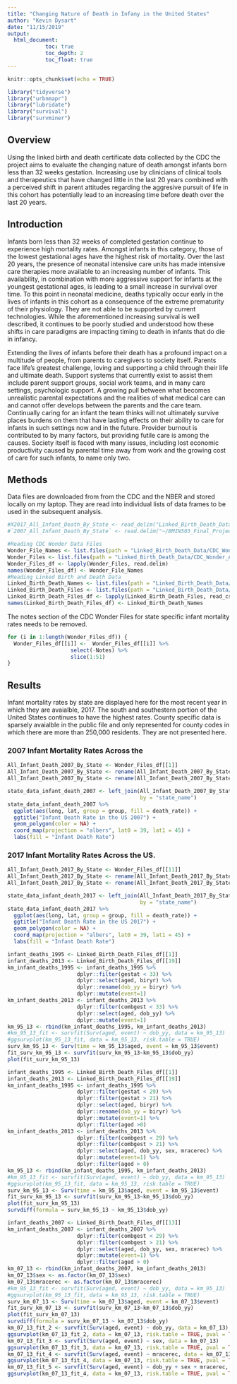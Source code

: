 ```yaml
---
title: "Changing Nature of Death in Infany in the United States"
author: "Kevin Dysart"
date: "11/15/2019"
output: 
  html_document:
            toc: true
            toc_depth: 2
            toc_float: true
---
```


```r
knitr::opts_chunk$set(echo = TRUE)
```

```r
library("tidyverse")
library("urbnmapr")
library("lubridate")
library("survival")
library("survminer")
```

## Overview

Using the linked birth and death certificate data collected by the CDC the project aims to evaluate the changing nature of death amongst infants born less than 32 weeks gestation. Increasing use by clinicians of clinical tools and therapeutics that have changed little in the last 20 years combined with a perceived shift in parent attitudes regarding the aggresive pursuit of life in this cohort has potentially lead to an increasing time before death over the last 20 years. 

## Introduction

Infants born less than 32 weeks of completed gestation continue to experience high mortality rates. Amongst infants in this category, those of the lowest gestational ages have the highest risk of mortality. Over the last 20 years, the presence of neonatal intensive care units has made intensive care therapies more available to an increasing number of infants. This availability, in combination with more aggressive support for infants at the youngest gestational ages, is leading to a small increase in survival over time. To this point in neonatal medicine, deaths typically occur early in the lives of infants in this cohort as a consequence of the extreme prematurity of their physiology. They are not able to be supported by current technologies. While the aforementioned increasing survival is well described, it continues to be poorly studied and understood how these shifts in care paradigms are impacting timing to death in infants that do die in infancy.

Extending the lives of infants before their death has a profound impact on a multitude of people, from parents to caregivers to society itself. Parents face life's greatest challenge, loving and supporting a child through their life and ultimate death. Support systems that currently exist to assist them include parent support groups, social work teams, and in many care settings, psychologic support. A growing pull between what becomes unrealistic parental expectations and the realities of what medical care can and cannot offer develops between the parents and the care team. Continually caring for an infant the team thinks will not ultimately survive places burdens on them that have lasting effects on their ability to care for infants in such settings now and in the future. Provider burnout is contributed to by many factors, but providing futile care is among the causes. Society itself is faced with many issues, including lost economic productivity caused by parental time away from work and the growing cost of care for such infants, to name only two.

## Methods
Data files are downloaded from from the CDC and the NBER and stored locally on my laptop. They are read into individual lists of data frames to be used in the subsequent analysis.
```r
#X2017_All_Infant_Death_By_State <- read_delim("Linked_Birth_Death_Data/CDC_Wonder_All_Death_By_Year/2017_All_Infant_Death_By_State.txt", "\t", escape_double = FALSE, trim_ws = TRUE)
#`2007_All_Infant_Death_By_State` <- read.delim("~/BMIN503_Final_Project/Linked_Birth_Death_Data/CDC_Wonder_All_Death_By_Year/2007_All_Infant_Death_By_State.txt")

#Reading CDC Wonder Data Files
Wonder_File_Names <- list.files(path = "Linked_Birth_Death_Data/CDC_Wonder_All_Death_By_Year/", pattern = "*.txt")
Wonder_Files <- list.files(path = "Linked_Birth_Death_Data/CDC_Wonder_All_Death_By_Year/", pattern = "*.txt", full.names = T)
Wonder_Files_df <- lapply(Wonder_Files, read.delim)
names(Wonder_Files_df) <- Wonder_File_Names
#Reading Linked Birth and Death Data
Linked_Birth_Death_Names <- list.files(path = "Linked_Birth_Death_Data/Linked_Year_CSV_Zip/", pattern = "*.csv.zip")
Linked_Birth_Death_Files <- list.files(path = "Linked_Birth_Death_Data/Linked_Year_CSV_Zip/", pattern = "*.csv.zip", full.names = T)
Linked_Birth_Death_Files_df <- lapply(Linked_Birth_Death_Files, read_csv)
names(Linked_Birth_Death_Files_df) <- Linked_Birth_Death_Names
```
The notes section of the CDC Wonder Files for state specific infant mortality rates needs to be removed. 
```r
for (i in 1:length(Wonder_Files_df)) {
  Wonder_Files_df[[i]] <-  Wonder_Files_df[[i]] %>%
                    select(-Notes) %>%
                    slice(1:51)
}
```

## Results
Infant mortality rates by state are displayed here for the most recent year in which they are avaialble, 2017. The south and southestern portion of the United States continues to have the highest rates. County specific data is sparsely avaialble in the public file and only represented for county codes in which there are more than 250,000 residents. They are not presented here. 

### 2007 Infant Mortality Rates Across the 
```r
All_Infant_Death_2007_By_State <- Wonder_Files_df[[1]]
All_Infant_Death_2007_By_State <- rename(All_Infant_Death_2007_By_State, state_name = State)
All_Infant_Death_2007_By_State <- rename(All_Infant_Death_2007_By_State, death_rate = "Death.Rate")

state_data_infant_death_2007 <- left_join(All_Infant_Death_2007_By_State, states, 
                                          by = "state_name")
state_data_infant_death_2007 %>%
  ggplot(aes(long, lat, group = group, fill = death_rate)) +
  ggtitle("Infant Death Rate in the US 2007") +
  geom_polygon(color = NA) +
  coord_map(projection = "albers", lat0 = 39, lat1 = 45) +
  labs(fill = "Infant Death Rate")
```



### 2017 Infant Mortality Rates Across the US.
```r
All_Infant_Death_2017_By_State <- Wonder_Files_df[[11]]
All_Infant_Death_2017_By_State <- rename(All_Infant_Death_2017_By_State, state_name = State)
All_Infant_Death_2017_By_State <- rename(All_Infant_Death_2017_By_State, death_rate = "Death.Rate")

state_data_infant_death_2017 <- left_join(All_Infant_Death_2017_By_State, states, 
                                          by = "state_name")
state_data_infant_death_2017 %>%
  ggplot(aes(long, lat, group = group, fill = death_rate)) +
  ggtitle("Infant Death Rate in the US 2017") +
  geom_polygon(color = NA) +
  coord_map(projection = "albers", lat0 = 39, lat1 = 45) +
  labs(fill = "Infant Death Rate")
```

```r
infant_deaths_1995 <- Linked_Birth_Death_Files_df[[1]]
infant_deaths_2013 <- Linked_Birth_Death_Files_df[[19]]
km_infant_deaths_1995 <- infant_deaths_1995 %>%
                      dplyr::filter(gestat < 33) %>%
                      dplyr::select(aged, biryr) %>%
                      dplyr::rename(dob_yy = biryr) %>%
                      dplyr::mutate(event=1)
km_infant_deaths_2013 <- infant_deaths_2013 %>%
                      dplyr::filter(combgest < 33) %>%
                      dplyr::select(aged, dob_yy) %>%
                      dplyr::mutate(event=1)
km_95_13 <- rbind(km_infant_deaths_1995, km_infant_deaths_2013)
#km_95_13_fit <- survfit(Surv(aged, event) ~ dob_yy, data = km_95_13)
#ggsurvplot(km_95_13_fit, data = km_95_13, risk.table = TRUE)
surv_km_95_13 <- Surv(time = km_95_13$aged, event = km_95_13$event)
fit_surv_km_95_13 <- survfit(surv_km_95_13~km_95_13$dob_yy)
plot(fit_surv_km_95_13)

```

```r
infant_deaths_1995 <- Linked_Birth_Death_Files_df[[1]]
infant_deaths_2013 <- Linked_Birth_Death_Files_df[[19]]
km_infant_deaths_1995 <- infant_deaths_1995 %>%
                      dplyr::filter(gestat < 29) %>%
                      dplyr::filter(gestat > 21) %>%
                      dplyr::select(aged, biryr) %>%
                      dplyr::rename(dob_yy = biryr) %>%
                      dplyr::mutate(event=1) %>%
                      dplyr::filter(aged >0)
km_infant_deaths_2013 <- infant_deaths_2013 %>%
                      dplyr::filter(combgest < 29) %>%
                      dplyr::filter(combgest > 21) %>%
                      dplyr::select(aged, dob_yy, sex, mracerec) %>%
                      dplyr::mutate(event=1) %>%
                      dplyr::filter(aged > 0)
km_95_13 <- rbind(km_infant_deaths_1995, km_infant_deaths_2013)
#km_95_13_fit <- survfit(Surv(aged, event) ~ dob_yy, data = km_95_13)
#ggsurvplot(km_95_13_fit, data = km_95_13, risk.table = TRUE)
surv_km_95_13 <- Surv(time = km_95_13$aged, event = km_95_13$event)
fit_surv_km_95_13 <- survfit(surv_km_95_13~km_95_13$dob_yy)
plot(fit_surv_km_95_13)
survdiff(formula = surv_km_95_13 ~ km_95_13$dob_yy)
```

```r
infant_deaths_2007 <- Linked_Birth_Death_Files_df[[13]]
km_infant_deaths_2007 <- infant_deaths_2007 %>%
                      dplyr::filter(combgest < 29) %>%
                      dplyr::filter(combgest > 21) %>%
                      dplyr::select(aged, dob_yy, sex, mracerec) %>%
                      dplyr::mutate(event=1) %>%
                      dplyr::filter(aged > 0)
km_07_13 <- rbind(km_infant_deaths_2007, km_infant_deaths_2013)
km_07_13$sex <- as.factor(km_07_13$sex)
km_07_13$mracerec <- as.factor(km_07_13$mracerec)
#km_95_13_fit <- survfit(Surv(aged, event) ~ dob_yy, data = km_95_13)
#ggsurvplot(km_95_13_fit, data = km_95_13, risk.table = TRUE)
surv_km_07_13 <- Surv(time = km_07_13$aged, event = km_07_13$event)
fit_surv_km_07_13 <- survfit(surv_km_07_13~km_07_13$dob_yy)
plot(fit_surv_km_07_13)
survdiff(formula = surv_km_07_13 ~ km_07_13$dob_yy)
km_07_13_fit_2 <- survfit(Surv(aged, event) ~ dob_yy, data = km_07_13)
ggsurvplot(km_07_13_fit_2, data = km_07_13, risk.table = TRUE, pval = TRUE)
km_07_13_fit_3 <- survfit(Surv(aged, event) ~ sex, data = km_07_13)
ggsurvplot(km_07_13_fit_3, data = km_07_13, risk.table = TRUE, pval = TRUE)
km_07_13_fit_4 <- survfit(Surv(aged, event) ~ mracerec, data = km_07_13)
ggsurvplot(km_07_13_fit_4, data = km_07_13, risk.table = TRUE, pval = TRUE)
km_07_13_fit_5 <- survfit(Surv(aged, event) ~ dob_yy + sex + mracerec, data = km_07_13)
ggsurvplot(km_07_13_fit_4, data = km_07_13, risk.table = TRUE, pval = TRUE)
```

